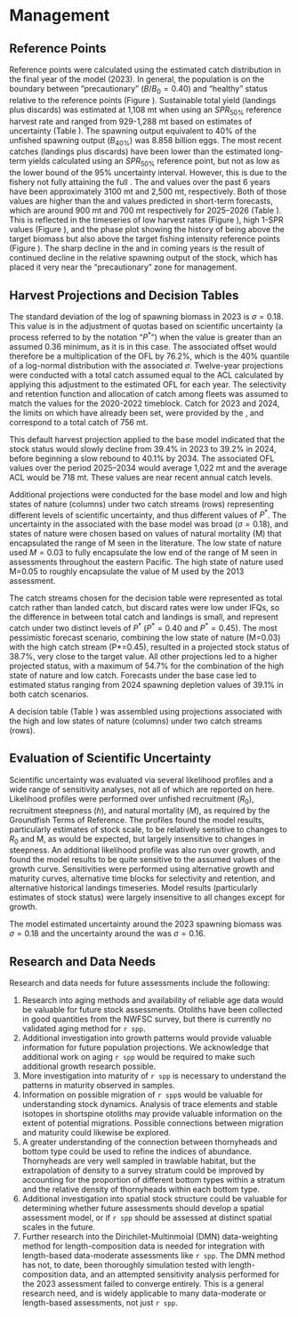 # Management 

## Reference Points
Reference points were calculated using the estimated catch distribution in the final year of the model (2023). In general, the population is on the boundary between “precautionary” ($B/B_0 = 0.40$) and “healthy” status relative to the reference points (Figure \ref{fig:relspawnout}). Sustainable total yield (landings plus discards) was estimated at 1,108 mt when using an $SPR_{50\%}$ reference harvest rate and ranged from 929-1,288 mt based on estimates of uncertainty (Table \ref{tab:refPoints}). The spawning output equivalent to 40% of the unfished spawning output ($B_{40\%}$) was 8.858 billion eggs.  The most recent catches (landings plus discards) have been lower than the estimated long-term yields calculated using an $SPR_{50\%}$ reference point, but not as low as the lower bound of the 95% uncertainty interval. However, this is due to the fishery not fully attaining the full \gls{acl}. The \gls{ofl} and \gls{abc} values over the past 6 years have been approximately 3100 mt and 2,500 mt, respectively. Both of those values are higher than the \gls{ofl} and \gls{acl} values predicted in short-term forecasts, which are around 900 mt and 700 mt respectively for 2025–2026 (Table \ref{tab:projections}). This is reflected in the timeseries of low harvest rates (Figure \ref{fig:summary_f}), high 1-SPR values (Figure \ref{fig:spr_trajectory}), and the phase plot showing the history of being above the target biomass but also above the target fishing intensity reference points (Figure \ref{fig:phase_diagram}). The sharp decline in the \gls{ofl} and \gls{acl} in coming years is the result of continued decline in the relative spawning output of the stock, which has placed it very near the “precautionary” zone for management.

## Harvest Projections and Decision Tables
The standard deviation of the log of spawning biomass in 2023 is $\sigma = 0.18$. This value is in the adjustment of quotas based on scientific uncertainty (a process referred to by the notation “$P^*$”) when the value is greater than an assumed 0.36 minimum, as it is in this case. The associated offset would therefore be a multiplication of the OFL by 76.2%, which is the 40% quantile of a log-normal distribution with the associated $\sigma$. Twelve-year projections were conducted with a total catch assumed equal to the ACL calculated by applying this adjustment to the estimated OFL for each year. The selectivity and retention function and allocation of catch among fleets was assumed to match the values for the 2020-2022 timeblock. Catch for 2023 and 2024, the limits on which have already been set, were provided by the \gls{pfmc}, and correspond to a total catch of 756 mt.

This default harvest projection applied to the base model indicated that the stock status would slowly decline from 39.4% in 2023 to 39.2% in 2024, before beginning a slow rebound to 40.1% by 2034. The associated OFL values over the period 2025–2034 would average 1,022 mt and the average ACL would be 718 mt. These values are near recent annual catch levels.

Additional projections were conducted for the base model and low and high states of nature (columns) under two catch streams (rows) representing different levels of scientific uncertainty, and thus different values of $P^*$. The uncertainty in the \gls{ofl} associated with the base model was broad ($\sigma = 0.18$), and states of nature were chosen based on values of natural mortality (M) that encapsulated the range of M seen in the literature. The low state of nature used $M=0.03$ to fully encapsulate the low end of the range of M seen in assessments throughout the eastern Pacific. The high state of nature used M=0.05 to roughly encapsulate the value of M used by the 2013 assessment. 

The catch streams chosen for the decision table were represented as total catch rather than landed catch, but discard rates were low under IFQs, so the difference in between total catch and landings is small, and represent catch under two distinct levels of $P^*$ ($P^*=0.40$ and $P^*=0.45$). The most pessimistic forecast scenario, combining the low state of nature (M=0.03) with the high catch stream (P*=0.45), resulted in a projected stock status of 38.7%, very close to the target value. All other projections led to a higher projected status, with a maximum of 54.7% for the combination of the high state of nature and low catch. Forecasts under the base case led to estimated status ranging from 2024 spawning depletion values of 39.1% in both catch scenarios.

A decision table (Table \ref{tab:decisiontable}) was assembled using projections associated with the high and low states of nature (columns) under two catch streams (rows).

## Evaluation of Scientific Uncertainty
Scientific uncertainty was evaluated via several likelihood profiles and a wide range of sensitivity analyses, not all of which are reported on here. Likelihood profiles were performed over unfished recruitment ($R_0$), recruitment steepness ($h$), and natural mortality ($M$), as required by the Groundfish Terms of Reference. The profiles found the model results, particularly estimates of stock scale, to be relatively sensitive to changes to $R_0$ and M, as would be expected, but largely insensitive to changes in steepness. An additional likelihood profile was also run over growth, and found the model results to be quite sensitive to the assumed values of the growth curve. Sensitivities were performed using alternative growth and maturity curves, alternative time blocks for selectivity and retention, and alternative historical landings timeseries. Model results (particularly estimates of stock status) were largely insensitive to all changes except for growth.

The model estimated uncertainty around the 2023 spawning biomass was $\sigma = 0.18$ and the uncertainty around the \gls{ofl} was $\sigma = 0.16$.


## Research and Data Needs
Research and data needs for future assessments include the following: 

1. Research into aging methods and availability of reliable age data would be valuable for future stock assessments. Otoliths have been collected in good quantities from the NWFSC survey, but there is currently no validated aging method for `r spp`. 
2. Additional investigation into growth patterns would provide valuable information for future population projections. We acknowledge that additional work on aging `r spp` would be required to make such additional growth research possible.
3. More investigation into maturity of `r spp` is necessary to understand the patterns in maturity observed in \gls{s-wcgbt} samples. 
4. Information on possible migration of `r spp`s would be valuable for understanding stock dynamics. Analysis of trace elements and stable isotopes in shortspine otoliths may provide valuable information on the extent of potential migrations. Possible connections between migration and maturity could likewise be explored. 
5. A greater understanding of the connection between thornyheads and bottom type could be used to refine the indices of abundance. Thornyheads are very well sampled in trawlable habitat, but the extrapolation of density to a survey stratum could be improved by accounting for the proportion of different bottom types within a stratum and the relative density of thornyheads within each bottom type.
6. Additional investigation into spatial stock structure could be valuable for determining whether future assessments should develop a spatial assessment model, or if `r spp` should be assessed at distinct spatial scales in the future.
7. Further research into the Dirichilet-Multinmoial (DMN) data-weighting method for length-composition data is needed for integration with length-based data-moderate assessments like `r spp`. The DMN method has not, to date, been thoroughly simulation tested with length-composition data, and an attempted sensitivity analysis performed for the 2023 assessment failed to converge entirely. This is a general research need, and is widely applicable to many data-moderate or length-based assessments, not just `r spp`.

